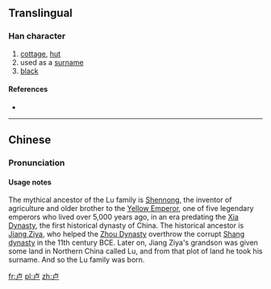 {{also|盧}}
==Translingual==

===Han character===
{{Han char|rn=25|rad=卜|as=03|sn=5|four=|canj=卜尸 (YS)|ids=⿱[[卜|⺊]][[尸]]}}

# [[cottage]], [[hut]]
# used as a [[surname]]
# [[black]]

====References====
* {{Han ref|kx=0158.021|hdz=10093.030|uh=5362|ud=21346}}

----

==Chinese==
{{zh-hanzi-box|卢|[[盧]]}}

===Pronunciation===
{{zh-pron
|m=lú
|c=lou4
|mc=y
|oc=y
|ma=
|cat=pn,n,a
}}

====Usage notes====
The mythical ancestor of the Lu family is [[Shennong]], the inventor of agriculture and older brother to the [[Yellow Emperor]], one of five legendary emperors who lived over 5,000 years ago, in an era predating the [[Xia Dynasty]], the first historical dynasty of China. The historical ancestor is [[Jiang Ziya]], who helped the [[Zhou Dynasty]] overthrow the corrupt [[Shang dynasty]] in the 11th century BCE. Later on, Jiang Ziya's grandson was given some land in Northern China called Lu, and from that plot of land he took his surname. And so the Lu family was born.

[[fr:卢]]
[[pl:卢]]
[[zh:卢]]